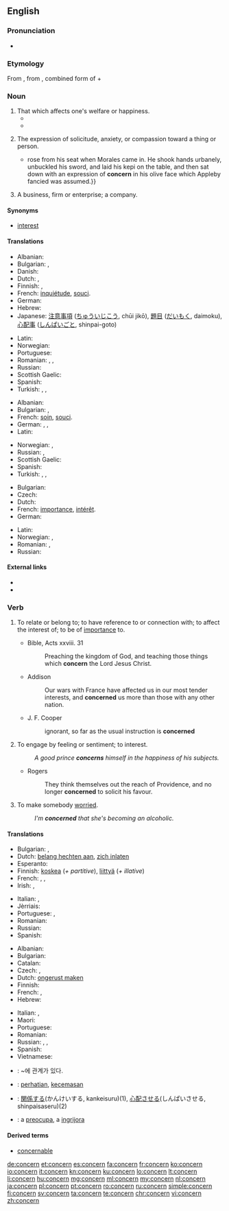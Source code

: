 ==English==
{{wikipedia|dab=concern}}

===Pronunciation===
* {{audio|en-us-concern.ogg|Audio (US)}}

===Etymology===
From {{etyl|frm|en}} {{term|concerner|lang=frm}}, from {{etyl|ML.|en}} {{term|concernere||to distinguish, to have respect to|lang=la}}, combined form of {{term|con-|lang=la}} + {{term/t|la|cernō||distinguish}}

===Noun===
{{en-noun|~}}

# That which affects one's welfare or happiness.
#*{{quote-book|year=1898|author={{w|Winston Churchill (novelist)|Winston Churchill}}
|title={{w|The Celebrity}}|chapter=2
|passage=We drove back to the office with some '''concern''' on my part at the prospect of so large a case. Sunning himself on the board steps, I saw for the first time Mr. Farquhar Fenelon Cooke. He was dressed out in broad gaiters and bright tweeds, like an English tourist, and his face might have belonged to Dagon, idol of the Philistines.}}
#* {{quote-news|year=2011|date=April 10|author=Alistair Magowan|work=BBC Sport
|title=[http://news.bbc.co.uk/sport2/hi/football/eng_prem/9446263.stm Aston Villa 1-0 Newcastle]
|passage=Although the encounter was bathed in sunshine, the match failed to reach boiling point but that will be of little '''concern''' to Gerard Houllier's team, who took a huge step forward before they face crucial matches against their relegation rivals.}}
#: {{usex|lang=en|Mark's health was of great '''concern''' to Connie.&nbsp;&nbsp; The recent events in London are of no '''concern''' to most people in Australia.}}
# The expression of solicitude, anxiety, or compassion toward a thing or person.
#*{{quote-book|year=1907|author=[[w:Harold Edward Bindloss|Harold Bindloss]]
|title=The Dust of Conflict|chapter=22|url=http://openlibrary.org/works/OL4429277W
|passage=Appleby{{...}}rose from his seat when Morales came in. He shook hands urbanely, unbuckled his sword, and laid his kepi on the table, and then sat down with an expression of '''concern''' in his olive face which Appleby fancied was assumed.}}
# A business, firm or enterprise; a company.
#: {{usex|lang=en|The employees' attitude is really hurting the '''concern'''.}}

====Synonyms====
* {{sense|that which affects one's welfare or happiness}} [[interest]]

====Translations====
{{trans-top|that which affects one's welfare or happiness}}
* Albanian: {{t-|sq|shqetësim|m}}
* Bulgarian: {{t+|bg|грижа|f}},  {{t+|bg|загриженост|f}}
* Danish: {{t-|da|Bekymring}}
* Dutch: {{t+|nl|zorg}}, {{t+|nl|belangstelling|f}}
* Finnish: {{t+|fi|huoli}}, {{t+|fi|asia}}
* French: [[inquiétude]], [[souci]].
* German: {{t+|de|Betroffenheit|f}}
* Hebrew: {{t-|he|דאגה|f|tr=d'aga}}
* Japanese: [[注意事項]] ([[ちゅういじこう]], chūi jikō), [[題目]] ([[だいもく]], daimoku), [[心配事]] ([[しんぱいごと]], shinpai-goto)
{{trans-mid}}
* Latin: {{t+|la|fabula}}
* Norwegian: {{t-|no|bekymring|c}}
* Portuguese: {{t+|pt|preocupação|f}}
* Romanian: {{t+|ro|preocupare|f}}, {{t+|ro|îngrijorare|f}}, {{t+|ro|frământare|f}}
* Russian: {{t+|ru|забота|f|tr=zabóta|sc=Cyrl}}
* Scottish Gaelic: {{t-|gd|suim|f}}
* Spanish: {{t+|es|interés|m}}
* Turkish: {{t+|tr|cesaretsizlik}}, {{t+|tr|önyargı}}, {{t+|tr|şaşkınlık}}
{{trans-bottom}}

{{trans-top|The expression of solicitude, anxiety, or compassion toward a thing or person}}
* Albanian: {{t-|sq|shqetësim|m}}
* Bulgarian: {{t+|bg|загриженост|f}},  {{t+|bg|интерес|m}}
* French: [[soin]], [[souci]].
* German: {{t+|de|Betroffenheit|f}}, {{t+|de|Sorge|f}}, {{t-|de|Besorgnis|f}}
* Latin: {{t+|la|fabula}}
{{trans-mid}}
* Norwegian: {{t-|no|bekymring|c}}, {{t+|no|uro|c}}
* Russian: {{t+|ru|беспокойство|n|tr=bespokójstvo|sc=Cyrl}}, {{t+|ru|забота|f|tr=zabóta|sc=Cyrl}}
* Scottish Gaelic: {{t-|gd|suim|f}}
* Spanish: {{t+|es|preocupación|f}}
* Turkish: {{t+|tr|kaygı}}, {{t+|tr|endişe}}, {{t+|tr|özen}}
{{trans-bottom}}

{{trans-top|business, firm or enterprise; a company}}
* Bulgarian: {{t+|bg|концерн|m}}
* Czech: {{t+|cs|podnik|m}}
* Dutch: {{t+|nl|onderneming|f}}
* French: [[importance]], [[intérêt]].
* German: {{t+|de|Konzern|m}}
{{trans-mid}}
* Latin: {{t+|la|fabula}}
* Norwegian: {{t-|no|konsern|n}}, {{t-|no|selskap|n}}
* Romanian: {{t+|ro|concern|n}}, {{t-|ro|întreprindere|f}}
* Russian: {{t+|ru|концерн|m|tr=koncérn|sc=Cyrl}}
{{trans-bottom}}

====External links====
* {{R:Webster 1913}}
* {{R:Century 1911}}

===Verb===
{{en-verb}}

# {{context|transitive|lang=en}} To relate or belong to; to have reference to or connection with; to affect the interest of; to be of [[importance]] to.
#* Bible, Acts xxviii. 31
#*: Preaching the kingdom of God, and teaching those things which '''concern''' the Lord Jesus Christ.
#* Addison
#*: Our wars with France have affected us in our most tender interests, and '''concerned''' us more than those with any other nation.
#* J. F. Cooper
#*: ignorant, so far as the usual instruction is '''concerned'''
# {{context|transitive|lang=en}} To engage by feeling or sentiment; to interest.
#: ''A good prince '''concerns''' himself in the happiness of his subjects.''
#* Rogers
#*: They think themselves out the reach of Providence, and no longer '''concerned''' to solicit his favour.
# {{context|transitive|lang=en}} To make somebody [[worried]].
#: ''I'm '''concerned''' that she's becoming an alcoholic.''

====Translations====
{{trans-top|to be of importance to}}
* Bulgarian: {{t+|bg|засягам}},  {{t-|bg|отнасям се до}}
* Dutch: [[belang hechten aan]], [[zich inlaten]]
* Esperanto: {{t-|eo|koncerni}}
* Finnish: [[koskea]] (''+ partitive''), [[liittyä]] (''+ illative'')
* French: {{t+|fr|concerner}}, {{t-|fr|interesser}}, {{t+|fr|toucher}}
* Irish: {{t-|ga|bain do}}, {{t-|ga|bain le}}
{{trans-mid}}
* Italian: {{t+|it|interessare}},  {{t+|it|concernere}}
* Jèrriais: {{tø|roa-jer|concèrner}}
* Portuguese: {{t+|pt|concernir}},  {{t-|pt|tem a ver com}}
* Romanian: {{t-|ro|preocupa}}
* Russian: {{t+|ru|касаться|tr=kasát’sja|sc=Cyrl}}
* Spanish: {{t-|es|referirse a}}
{{trans-bottom}}

{{trans-top|to make somebody worried}}
* Albanian: {{t-|sq|shqetësoj}}
* Bulgarian: {{t+|bg|обезпокоявам}}
* Catalan: {{t+|ca|preocupar}}
* Czech: {{t-|cs|trápit}},  {{t-|cs|znepokojovat}}
* Dutch: [[ongerust maken]]
* Finnish: {{t-|fi|huolestuttaa}}
* French: {{t+|fr|inquiéter}}, {{t+|fr|préoccuper}}
* Hebrew: {{t-|he|הדאיג|tr=hid'íg}}
{{trans-mid}}
* Italian: {{t+|it|preoccupare}},  {{t+|it|turbare}}
* Maori: {{t-|mi|utiuti}}
* Portuguese: {{t+|pt|preocupar}}
* Romanian: {{t-|ro|îngrijora}}
* Russian: {{t+|ru|беспокоить|n|tr=bespokóit’|sc=Cyrl}}, {{t+|ru|волновать|tr=volnovát’|sc=Cyrl}}, {{t+|ru|занимать|tr=zanimát’|sc=Cyrl}} {{qualifier|to interest, to preoccupy}}
* Spanish: {{t+|es|preocupar}}
* Vietnamese: {{t-|vi|làm cho lo ngại}}
{{trans-bottom}}

{{checktrans-top}}
* {{ttbc|ko}}: ~에 관계가 있다.
* {{ttbc|id}}: [[hati|perhatian]], [[cemas|kecemasan]]
* {{ttbc|ja}}: [[関係]]する(かんけいする, kankeisuru)(1), [[心配]]させる(しんぱいさせる, shinpaisaseru)(2)
* {{ttbc|ro}}: a [[preocupa]], a [[ingrijora]]
{{trans-bottom}}

====Derived terms====
* [[concernable]]

[[de:concern]]
[[et:concern]]
[[es:concern]]
[[fa:concern]]
[[fr:concern]]
[[ko:concern]]
[[io:concern]]
[[it:concern]]
[[kn:concern]]
[[ku:concern]]
[[lo:concern]]
[[lt:concern]]
[[li:concern]]
[[hu:concern]]
[[mg:concern]]
[[ml:concern]]
[[my:concern]]
[[nl:concern]]
[[ja:concern]]
[[pl:concern]]
[[pt:concern]]
[[ro:concern]]
[[ru:concern]]
[[simple:concern]]
[[fi:concern]]
[[sv:concern]]
[[ta:concern]]
[[te:concern]]
[[chr:concern]]
[[vi:concern]]
[[zh:concern]]